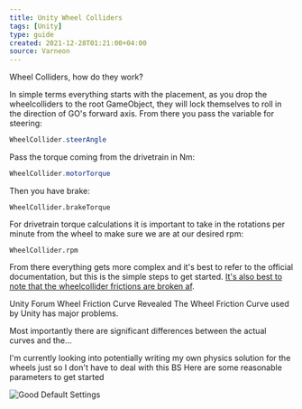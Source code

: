 ```yaml
---
title: Unity Wheel Colliders
tags: [Unity]
type: guide
created: 2021-12-28T01:21:00+04:00
source: Varneon
---
```


Wheel Colliders, how do they work?

In simple terms everything starts with the placement, as you drop the wheelcolliders to the root GameObject, they will lock themselves to roll in the direction of GO's forward axis. From there you pass the variable for steering:

```cs
WheelCollider.steerAngle
```

Pass the torque coming from the drivetrain in Nm:

```cs
WheelCollider.motorTorque
```

Then you have brake:

```
WheelCollider.brakeTorque
```

For drivetrain torque calculations it is important to take in the rotations per minute from the wheel to make sure we are at our desired rpm:

```
WheelCollider.rpm
```

From there everything gets more complex and it's best to refer to the official documentation, but this is the simple steps to get started.
[It's also best to note that the wheelcollider frictions are broken af](https://forum.unity.com/threads/wheel-friction-curve-revealed.153340/).

Unity Forum Wheel Friction Curve Revealed The Wheel Friction Curve used by Unity has major problems.

Most importantly there are significant differences between the actual curves and the...

I'm currently looking into potentially writing my own physics solution for the wheels just so I don't have to deal with this BS
Here are some reasonable parameters to get started

![Good Default Settings](/img/tips/unity-wheel-colliders/good-defaults.png "Good Default Settings")